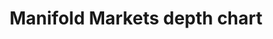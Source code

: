 ---
title: 'Manifold Markets depth chart'
description: 'market depth chart for a play money prediction market platform'
pubDate: '2024 Mar 5'
lastUpdateDate: ''
heroImage: '/src/assets/placeholder.jpg'
draft: true
---